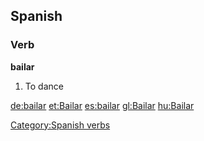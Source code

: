 ==Spanish==
===Verb===
[[Category:Spanish verbs]]
'''bailar'''

#To dance

[[de:bailar]]
[[et:Bailar]]
[[es:bailar]]
[[gl:Bailar]]
[[hu:Bailar]]
